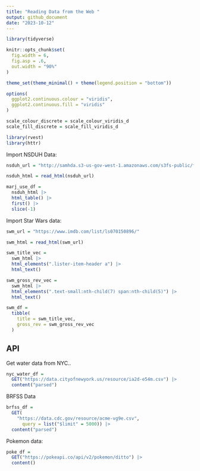 ```yaml
---
title: "Reading Data from the Web "
output: github_document
date: "2023-10-12"
---
```


```r
library(tidyverse)

knitr::opts_chunk$set(
  fig.width = 6,
  fig.asp = .6,
  out.width = "90%"
)

theme_set(theme_minimal() + theme(legend.position = "bottom"))

options(
  ggplot2.continuous.colour = "viridis",
  ggplot2.continuous.fill = "viridis"
)

scale_colour_discrete = scale_colour_viridis_d
scale_fill_discrete = scale_fill_viridis_d

library(rvest)
library(httr)
```

Import NSDUH Data:
```r
nsduh_url = "http://samhda.s3-us-gov-west-1.amazonaws.com/s3fs-public/field-uploads/2k15StateFiles/NSDUHsaeShortTermCHG2015.htm"

nsduh_html = read_html(nsduh_url)
```

```r
marj_use_df = 
  nsduh_html |> 
  html_table() |> 
  first() |> 
  slice(-1)
```

Import Star Wars data: 
```r
swm_url = "https://www.imdb.com/list/ls070150896/"

swm_html = read_html(swm_url)
```

```r
swm_title_vec = 
  swm_html |> 
  html_elements(".lister-item-header a") |> 
  html_text()

swm_gross_rev_vec = 
  swm_html |> 
  html_elements(".text-small:nth-child(7) span:nth-child(5)") |> 
  html_text()

swm_df = 
  tibble(
    title = swm_title_vec,
    gross_rev = swm_gross_rev_vec
  )
```

## API 

Get water data from NYC.. 
```r
nyc_water_df = 
  GET("https://data.cityofnewyork.us/resource/ia2d-e54m.csv") |> 
  content("parsed")
```

BRFSS Data 
```r
brfss_df = 
  GET(
    "https://data.cdc.gov/resource/acme-vg9e.csv",
      query = list("$limit" = 5000)) |> 
  content("parsed")
```

Pokemon data: 
```r
poke_df = 
  GET("https://pokeapi.co/api/v2/pokemon/ditto") |> 
  content()
```

